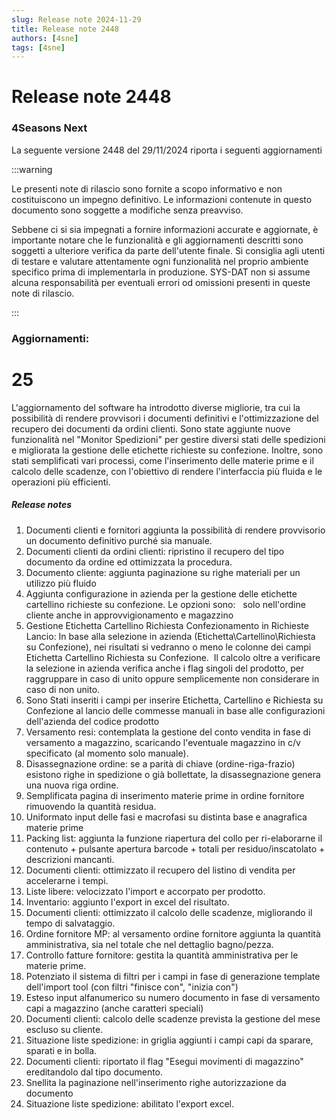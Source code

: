 ```yaml
---
slug: Release note 2024-11-29
title: Release note 2448
authors: [4sne]
tags: [4sne]
---
```


# Release note 2448

### 4Seasons Next

La seguente versione 2448 del 29/11/2024 riporta i seguenti aggiornamenti

:::warning

Le presenti note di rilascio sono fornite a scopo informativo e non costituiscono un impegno definitivo. Le informazioni contenute in questo documento sono soggette a modifiche senza preavviso.

Sebbene ci si sia impegnati a fornire informazioni accurate e aggiornate, è importante notare che le funzionalità e gli aggiornamenti descritti sono soggetti a ulteriore verifica da parte dell'utente finale.  Si consiglia agli utenti di testare e valutare attentamente ogni funzionalità nel proprio ambiente specifico prima di implementarla in produzione.
SYS-DAT non si assume alcuna responsabilità per eventuali errori od omissioni presenti in queste note di rilascio.

:::


<!-- truncate -->

### Aggiornamenti:        

#  25

L'aggiornamento del software ha introdotto diverse migliorie, tra cui la possibilità di rendere provvisori i documenti definitivi e l'ottimizzazione del recupero dei documenti da ordini clienti. Sono state aggiunte nuove funzionalità nel "Monitor Spedizioni" per gestire diversi stati delle spedizioni e migliorata la gestione delle etichette richieste su confezione. Inoltre, sono stati semplificati vari processi, come l'inserimento delle materie prime e il calcolo delle scadenze, con l'obiettivo di rendere l'interfaccia più fluida e le operazioni più efficienti.


##### Release notes

1. Documenti clienti e fornitori aggiunta la possibilità di rendere provvisorio un documento definitivo purché sia manuale. 
1. Documenti clienti da ordini clienti: ripristino il recupero del tipo documento da ordine ed ottimizzata la procedura. 
1. Documento cliente: aggiunta paginazione su righe materiali per un utilizzo più fluido 
1. Aggiunta configurazione in azienda per la gestione delle etichette cartellino richieste su confezione. Le opzioni sono:&nbsp; &nbsp;solo nell'ordine cliente anche in approvvigionamento e magazzino   
1. Gestione Etichetta Cartellino Richiesta Confezionamento in Richieste Lancio: In base alla selezione in azienda (Etichetta\Cartellino\Richiesta su Confezione), nei risultati si vedranno o meno le colonne dei campi Etichetta Cartellino Richiesta su Confezione.&nbsp; Il calcolo oltre a verificare la selezione in azienda verifica anche i flag singoli del prodotto, per raggruppare in caso di unito oppure semplicemente non considerare in caso di non unito. 
1. Sono Stati inseriti i campi per inserire Etichetta, Cartellino e Richiesta su Confezione al lancio delle commesse manuali in base alle configurazioni dell'azienda del codice prodotto 
1. Versamento resi: contemplata la gestione del conto vendita in fase di versamento a magazzino, scaricando l'eventuale magazzino in c/v specificato (al momento solo manuale). 
1. Disassegnazione ordine: se a parità di chiave (ordine-riga-frazio) esistono righe in spedizione o già bollettate, la disassegnazione genera una nuova riga ordine. 
1. Semplificata pagina di inserimento materie prime in ordine fornitore rimuovendo la quantità residua. 
1. Uniformato input delle fasi e macrofasi su distinta base e anagrafica materie prime 
1. Packing list: aggiunta la funzione riapertura del collo per ri-elaborarne il contenuto + pulsante apertura barcode + totali per residuo/inscatolato + descrizioni mancanti. 
1. Documenti clienti: ottimizzato il recupero del listino di vendita per accelerarne i tempi. 
1. Liste libere: velocizzato l'import e accorpato per prodotto. 
1. Inventario: aggiunto l'export in excel del risultato. 
1. Documenti clienti: ottimizzato il calcolo delle scadenze, migliorando il tempo di salvataggio. 
1. Ordine fornitore MP: al versamento ordine fornitore aggiunta la quantità amministrativa, sia nel totale che nel dettaglio bagno/pezza. 
1. Controllo fatture fornitore: gestita la quantità amministrativa per le materie prime. 
1. Potenziato il sistema di filtri per i campi in fase di generazione template dell'import tool (con filtri &quot;finisce con&quot;, &quot;inizia con&quot;) 
1. Esteso input alfanumerico su numero documento in fase di versamento capi a magazzino (anche caratteri speciali) 
1. Documenti clienti: calcolo delle scadenze prevista la gestione del mese escluso su cliente. 
1. Situazione liste spedizione: in griglia aggiunti i campi capi da sparare, sparati e in bolla. 
1. Documenti clienti: riportato il flag &quot;Esegui movimenti di magazzino&quot; ereditandolo dal tipo documento. 
1. Snellita la paginazione nell'inserimento righe autorizzazione&nbsp;da documento 
1. Situazione liste spedizione: abilitato l'export excel. 
